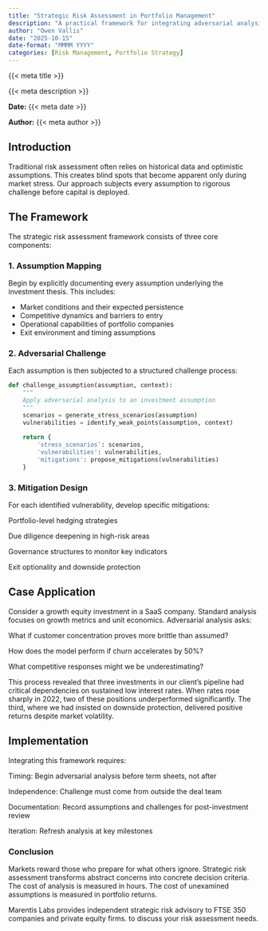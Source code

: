 ```yaml
---
title: "Strategic Risk Assessment in Portfolio Management"
description: "A practical framework for integrating adversarial analysis into investment decision-making processes."
author: "Owen Vallis"
date: "2025-10-15"
date-format: "MMMM YYYY"
categories: [Risk Management, Portfolio Strategy]
---
```


::: {.article-metadata}
::: {.article-title}
{{< meta title >}}
:::

::: {.article-description}
{{< meta description >}}
:::

::: {.article-meta-info}
::: {.meta-item}
<strong>Date:</strong> {{< meta date >}}
:::

::: {.meta-item}
<strong>Author:</strong> {{< meta author >}}
:::
:::
:::

## Introduction

Traditional risk assessment often relies on historical data and optimistic assumptions. This creates blind spots that become apparent only during market stress. Our approach subjects every assumption to rigorous challenge before capital is deployed.

## The Framework

The strategic risk assessment framework consists of three core components:

### 1. Assumption Mapping

Begin by explicitly documenting every assumption underlying the investment thesis. This includes:

- Market conditions and their expected persistence
- Competitive dynamics and barriers to entry
- Operational capabilities of portfolio companies
- Exit environment and timing assumptions

### 2. Adversarial Challenge

Each assumption is then subjected to a structured challenge process:

```python
def challenge_assumption(assumption, context):
    """
    Apply adversarial analysis to an investment assumption
    """
    scenarios = generate_stress_scenarios(assumption)
    vulnerabilities = identify_weak_points(assumption, context)
    
    return {
        'stress_scenarios': scenarios,
        'vulnerabilities': vulnerabilities,
        'mitigations': propose_mitigations(vulnerabilities)
    }
```    
### 3. Mitigation Design
For each identified vulnerability, develop specific mitigations:

Portfolio-level hedging strategies

Due diligence deepening in high-risk areas

Governance structures to monitor key indicators

Exit optionality and downside protection

## Case Application
Consider a growth equity investment in a SaaS company. Standard analysis focuses on growth metrics and unit economics. Adversarial analysis asks:

What if customer concentration proves more brittle than assumed?

How does the model perform if churn accelerates by 50%?

What competitive responses might we be underestimating?

This process revealed that three investments in our client's pipeline had critical dependencies on sustained low interest rates. When rates rose sharply in 2022, two of these positions underperformed significantly. The third, where we had insisted on downside protection, delivered positive returns despite market volatility.

## Implementation
Integrating this framework requires:

Timing: Begin adversarial analysis before term sheets, not after

Independence: Challenge must come from outside the deal team

Documentation: Record assumptions and challenges for post-investment review

Iteration: Refresh analysis at key milestones

### Conclusion
Markets reward those who prepare for what others ignore. Strategic risk assessment transforms abstract concerns into concrete decision criteria. The cost of analysis is measured in hours. The cost of unexamined assumptions is measured in portfolio returns.

Marentis Labs provides independent strategic risk advisory to FTSE 350 companies and private equity firms. to discuss your risk assessment needs.